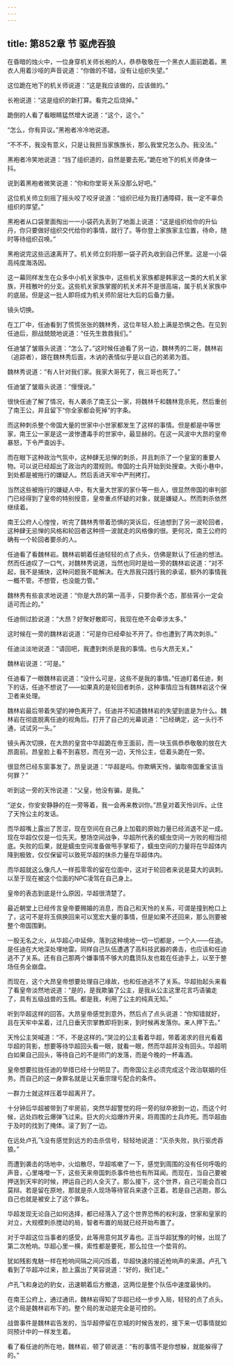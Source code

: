 ```yaml
---
---
---
```

title: 第852章 节 驱虎吞狼
---



在昏暗的烛火中，一位身穿机关师长袍的人，恭恭敬敬在一个黑衣人面前跪着。黑衣人用着沙哑的声音说道：“你做的不错，没有让组织失望。”

这位跪在地下的机关师说道：“这是我应该做的，应该做的。”

长袍说道：“这是组织的新打算。看完之后烧掉。”

跪倒的人看了看眼睛猛然增大说道：“这个，这个。”

“怎么，你有异议。”黑袍者冷冷地说道。

“不不不，我没有意义，只是让我担当家族族长，那么我堂兄怎么办。我没法。”

黑袍者冷笑地说道：“挡了组织道的，自然是要去死。”跪在地下的机关师身体一抖。

说到着黑袍者微笑说道：“你和你堂哥关系没那么好吧。”

这位机关师立刻摇了摇头咬了咬牙说道：“组织已经为我打通障碍，我一定不辜负组织的厚望。”

黑袍者从口袋里面掏出一一小袋药丸丢到了地面上说道：“这是组织给你的升仙丹，你只要做好组织交代给你的事情，就行了。等你登上家族家主位置，待命，随时等待组织召唤。”

黑袍说完这些迅速离开了。机关师立刻将那一袋子药丸收到自己怀里。这是一小袋高纯度海洛因。

这一幕同样发生在众多中小机关家族中，这些机关家族都是韩家这一类的大机关家族，开枝散叶的分支。这些机关家族掌握的机关术并不是很高端，属于机关家族中的底层。但是这一批人即将成为机关师阶层壮大后的后备力量。

镜头切换。

在工厂中，任迪看到了慌慌张张的魏林秀，这位年轻人脸上满是恐惧之色。在见到任迪后，胆战兢兢地说道：“任先生救救我们。”

任迪皱了皱眉头说道：“怎么了。”这时候任迪看了另一边，魏林秀的二哥，魏林岩（追踪者），跟在魏林秀后面，木讷的表情似乎是以自己的弟弟为首。

魏林秀说道：“有人针对我们家。我家大哥死了，我三哥也死了。”

任迪皱了皱眉头说道：“慢慢说。”

很快任迪了解了情况，有人袭杀了南王公一家，将魏林千和魏林竞杀死，然后重创了南王公，并且留下“你全家都会死掉”的字条。

而这种刺杀整个帝国大量的世家中小世家都发生了这样的事情。但是都是中等世家，南王公一家是这一波惨遭毒手的世家中，最显赫的。在这一风波中大昂的皇帝暴怒，下令严查凶手。

而在眼下这种政治气氛中，这种肆无忌惮的刺杀，并且刺杀了一个皇室的重要人物。可以说已经超出了政治内的潜规则。帝国的士兵开始到处搜查。大街小巷中，到处都是被拖行的嫌疑人。然后丢进天牢中严刑拷打。

当然这些被拖行的嫌疑人中，有大量大世家的家仆等一些人，很显然帝国的审判部门已经得到了皇帝的特别授意，皇帝重点怀疑的对象，就是嫌疑人。然而刺杀依然继续着。

南王公府人心惶惶，听完了魏林秀带着恐惧的哭诉后，任迪想到了另一波轮回者，这种肆无忌惮的风格和轮回者这种捞一波就走的风格像的很。更何况，南王公府的确有一个轮回者要杀的人。

任迪看了看魏林岩。魏林岩朝着任迪轻轻的点了点头，仿佛是默认了任迪的想法。然而任迪叹了一口气，对魏林秀说道，当然也同时是给一旁的魏林岩说道：“对不起，我不是捕快，这种问题我不能解决。在大昂我只践行我的承诺，额外的事情我一概不管。不想管，也没能力管。”

魏林秀有些哀求地说道：“你是大昂的第一高手，只要你表个态，那些宵小一定会适可而止的。”

任迪侧过脸说道：“大昂？好聚好散即可，我现在绝不会牵涉太多。”

这时候在一旁的魏林岩说道：“可是你已经牵扯不开了。你也遭到了两次刺杀。”

任迪淡淡地说道：“请回吧，我遭到刺杀是我的事情。也与大昂无关。”

魏林岩说道：“可是。”

任迪看了一眼魏林岩说道：“没什么可是，这些不是我的事情。”任迪盯着任迪，剩下的话，任迪不想说了——如果真的是轮回者刺杀，这种事情应当有魏林岩这个保卫者来处理。

魏林岩最后带着失望的神色离开了。任迪并不知道魏林岩的失望到底是为什么。魏林岩在彻底脱离任迪的视角后。打开了自己的光幕说道：“已经确定，这一头行不通，试试另一头。”

镜头再次切换，在大昂的皇宫中华超跪在帝王面前，而一块玉佩恭恭敬敬的放在大昂面前。昂皇脸上看不到喜怒，而在另一边，天怜公主，低着头跪在一旁。

很显然已经东窗事发了。昂皇说道：“华超是吗。你欺瞒天怜，骗取帝国重宝该当何罪？”

听到这一旁的天怜说道：“父皇，他没有骗，是我。”

“逆女，你安安静静的在一旁等着，我一会再来教训你。”昂皇对着天怜训斥。止住了天怜公主的发话。

而华超嘴上露出了苦涩，现在空间在自己身上加载的原始力量已经消退不足一成。现在华超仅仅是一位先天。整场空间战争，华超所代表的蠕虫空间一方败的相当彻底。失败的后果，就是蠕虫空间准备做甩手掌柜了，蠕虫空间的力量将在华超体内降到极致，仅仅保留可以致死华超的抹杀力量在华超体内。

而华超就这么像凡人一样孤零零的留在位面中，这对于轮回者来说是莫大的讽刺。以至于现在被这个位面的NPC凌驾在自己身上。

皇帝的表态到底是什么原因，华超很清楚了。

最近朝堂上已经传言皇帝要赐婚的消息，而自己和天怜的关系，可谓是撞到枪口上了，这可不是将玉佩换回来可以宽宏大量的事情，但是如果不还回来，那么则要被整个帝国围剿。

一股无名之火，从华超心中延伸，落到这种境地一切一切都是，一个人——任迪。是任迪在大地深处埋地雷。同样自己队伍遭遇了高科技武器的袭击，也应该和任迪逃不了关系。还有自己那两个嫌事情不够大的蠢货队友也栽在任迪手上，以至于整场任务全崩盘。

而现在，这个大昂皇帝想要处理自己缘故，也和任迪逃不了关系。华超抬起头来看了看皇帝淡然地说道：“是的，是我欺骗了公主，是我从公主这里花言巧语骗走了，具有五级战兽的玉佩。都是我，利用了公主的纯真无知。”

听到华超这样的回答。大昂皇帝感觉到意外，然后点了点头说道：“你知错就好，且在天牢中呆着，过几日垂天宗掌教即将到来，到时候再发落你。来人押下去。”

天怜公主哭喊道：“不，不是这样的。”哭泣的公主看着华超，带着渴求的目光看着华超的背影，想要等待华超回头看一眼，就看一眼，然而华超并没有回头。华超明白如果自己回头，等待自己的不是师门的发落，而是今晚的一杯毒酒。

皇帝想要拉拢任迪的举措已经十分明显了。而帝国公主必须完成这个政治联姻的任务。而自己的这一身罪名就是让天垂宗理亏配合的条件。

一群力士就这样压着华超离开了。

十分钟后华超被带到了牢房前，突然华超警觉的将一旁的狱卒掀到一边，而这个时候，远处四枚云爆弹飞过来。巨大的火焰爆炸开来，将周围的士兵炸死。而华超由于及时的找到了掩体。滚了到了一边。

在远处卢孔飞没有感觉到远方的击杀信号，轻轻地说道：“灭杀失败，执行驱虎吞狼。”

而遭到袭击的场地中，火焰散尽，华超咳嗽了一下，感觉到周围的没有任何呼吸的声音，心里咯噔一下，这些天来帝国刺杀事件他也有所耳闻。而现在，当自己要被押送到天牢的时候，押运自己的人全灭了。那么接下，这个世界，自己可能会百口莫辩。若是留在原地，那就是杀人现场等待官兵来逮个正着。若是自己逃跑，那么自己也就是被安上了这个罪名。

华超发现无论自己如何选择，都已经落入了这个世界恐怖的权利漩，世家和皇家的对立，大规模刺杀搅动的局，智者布置的局就已经开始布置了。

对于华超这位当事者的感受，此等用意何其歹毒也。正当华超犹豫的时候，出现了第二次枪响。华超心里一横，索性都是要死，那么拉住一个垫背的。

犹如残影鬼魅一样在枪响间隔之间闪烁着，华超快速的接近枪响声的来源。卢孔飞看到了华超冲过来，脸上露出了笑容说道：“好的，我们走。”

卢孔飞和身边的豹女，迅速朝着后方撤退，这两位是整个队伍中速度最快的。

在南王公府上，通过通讯，魏林岩得知了华超已经一步步入局，轻轻的点了点头。这个局是魏林岩布下的。整个局的发动是完全是可控的。

战兽事件是魏林岩告发的，当华超停留在京城的时候告发的，接下来一切事情就如同预计中的一样发生着。

看了看任迪的所在地，魏林岩，顿了顿说道：“有的事情不是你想躲，就能躲得了的。”
